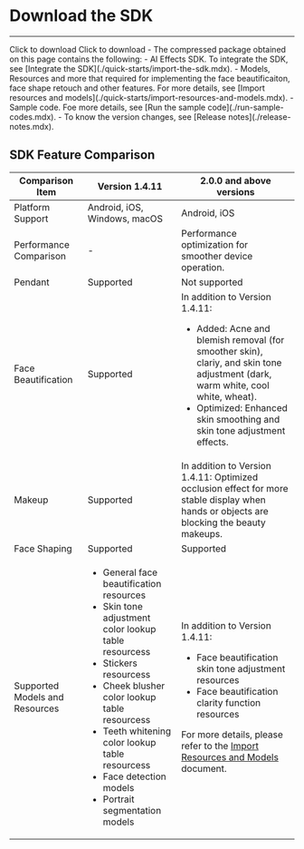 # Download the SDK

- - -

<CardGroup cols={2}>
<Card title="ZegoEffects SDK v2.2.6" href="https://artifact-sdk.zego.im/effects/sdk/ZegoEffects-release-ios-shared-objc-2.2.6.1631.zip">
Click to download
</Card>
<Card title="ZegoEffects SDK v1.4.11"  href="https://artifact-sdk.zego.im/AIEffect/ZegoEffects/sdk/ios/ZegoEffects-release-ios-shared-objc.zip">
Click to download
</Card>
</CardGroup>

<Note title="Note">
- The compressed package obtained on this page contains the following:
    - AI Effects SDK. To integrate the SDK, see [Integrate the SDK](./quick-starts/import-the-sdk.mdx).
    - Models, Resources and more that required for implementing the face beautificaiton, face shape retouch and other features. For more details, see [Import resources and models](./quick-starts/import-resources-and-models.mdx).
    - Sample code. Foe more details, see [Run the sample code](./run-sample-codes.mdx).
- To know the version changes, see [Release notes](./release-notes.mdx).
</Note>


## SDK Feature Comparison

| Comparison Item | Version 1.4.11 | 2.0.0 and above versions |
|----------------|----------------|--------------------------|
| Platform Support | Android, iOS, Windows, macOS | Android, iOS |
| Performance Comparison | - | Performance optimization for smoother device operation. |
| Pendant | Supported | Not supported |
| Face Beautification | Supported | In addition to Version 1.4.11:<ul><li>Added: Acne and blemish removal (for smoother skin), clariy, and skin tone adjustment (dark, warm white, cool white, wheat).</li><li>Optimized: Enhanced skin smoothing and skin tone adjustment effects.</li></ul> |
| Makeup | Supported | In addition to Version 1.4.11: Optimized occlusion effect for more stable display when hands or objects are blocking the beauty makeups. |
| Face Shaping | Supported | Supported |
| Supported Models and Resources | <ul><li>General face beautification resources</li><li>Skin tone adjustment color lookup table resourcess</li><li>Stickers resourcess</li><li>Cheek blusher color lookup table resourcess</li><li>Teeth whitening color lookup table resourcess</li><li>Face detection models</li><li>Portrait segmentation models</li></ul> | In addition to Version 1.4.11:<ul><li>Face beautification skin tone adjustment resources</li><li>Face beautification clarity function resources</li></ul>For more details, please refer to the [Import Resources and Models](./quick-starts/import-resources-and-models.mdx) document. |
